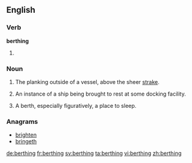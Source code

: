 ==English==

===Verb===
'''berthing'''

# {{present participle of|berth}}

===Noun===
{{en-noun}}

# {{context|obsolete|nautical|lang=en}} The planking outside of a vessel, above the sheer [[strake]].
# {{context|nautical|lang=en}} An instance of a ship being brought to rest at some docking facility.
# A berth, especially figuratively, a place to sleep.

===Anagrams===
* [[brighten#English|brighten]]
* [[bringeth#English|bringeth]]

[[de:berthing]]
[[fr:berthing]]
[[sv:berthing]]
[[ta:berthing]]
[[vi:berthing]]
[[zh:berthing]]